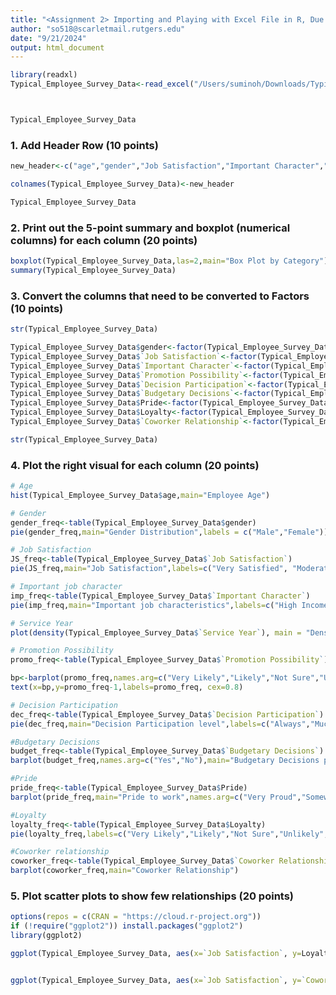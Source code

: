 ```yaml
---
title: "<Assignment 2> Importing and Playing with Excel File in R, Due 09/22/2024"
author: "so518@scarletmail.rutgers.edu"
date: "9/21/2024"
output: html_document
---
```

```r

library(readxl)
Typical_Employee_Survey_Data<-read_excel("/Users/suminoh/Downloads/Typical_Employee_Survey_Data.xlsx",col_names = FALSE)



Typical_Employee_Survey_Data
```


### 1. Add Header Row (10 points)
```r
new_header<-c("age","gender","Job Satisfaction","Important Character","Service Year","Promotion Possibility","Decision Participation","Budgetary Decisions","Pride","Loyalty","Coworker Relationship")

colnames(Typical_Employee_Survey_Data)<-new_header

Typical_Employee_Survey_Data
```

### 2. Print out the 5-point summary and boxplot (numerical columns) for each column (20 points)
```r
boxplot(Typical_Employee_Survey_Data,las=2,main="Box Plot by Category")
summary(Typical_Employee_Survey_Data)
```

### 3. Convert the columns that need to be converted to Factors (10 points)
```r
str(Typical_Employee_Survey_Data)

Typical_Employee_Survey_Data$gender<-factor(Typical_Employee_Survey_Data$gender)
Typical_Employee_Survey_Data$`Job Satisfaction`<-factor(Typical_Employee_Survey_Data$`Job Satisfaction`)
Typical_Employee_Survey_Data$`Important Character`<-factor(Typical_Employee_Survey_Data$`Important Character`)
Typical_Employee_Survey_Data$`Promotion Possibility`<-factor(Typical_Employee_Survey_Data$`Promotion Possibility`)
Typical_Employee_Survey_Data$`Decision Participation`<-factor(Typical_Employee_Survey_Data$`Decision Participation`)
Typical_Employee_Survey_Data$`Budgetary Decisions`<-factor(Typical_Employee_Survey_Data$`Budgetary Decisions`)
Typical_Employee_Survey_Data$Pride<-factor(Typical_Employee_Survey_Data$Pride)
Typical_Employee_Survey_Data$Loyalty<-factor(Typical_Employee_Survey_Data$Loyalty)
Typical_Employee_Survey_Data$`Coworker Relationship`<-factor(Typical_Employee_Survey_Data$`Coworker Relationship`)

str(Typical_Employee_Survey_Data)
```

### 4. Plot the right visual for each column (20 points)
```r

# Age
hist(Typical_Employee_Survey_Data$age,main="Employee Age")

# Gender
gender_freq<-table(Typical_Employee_Survey_Data$gender)
pie(gender_freq,main="Gender Distribution",labels = c("Male","Female"))

# Job Satisfaction
JS_freq<-table(Typical_Employee_Survey_Data$`Job Satisfaction`)
pie(JS_freq,main="Job Satisfaction",labels=c("Very Satisfied", "Moderately Satisfied", "A little Dissatisfied", "Very Dissatisfied"))

# Important job character
imp_freq<-table(Typical_Employee_Survey_Data$`Important Character`)
pie(imp_freq,main="Important job characteristics",labels=c("High Income","No Danger of Being Fired","Flexible Hours","Opportunities for Advancement","Enjoying the Work"))

# Service Year
plot(density(Typical_Employee_Survey_Data$`Service Year`), main = "Density of Service Years", xlab = "Service Years")

# Promotion Possibility
promo_freq<-table(Typical_Employee_Survey_Data$`Promotion Possibility`)

bp<-barplot(promo_freq,names.arg=c("Very Likely","Likely","Not Sure","Unlikely","Very Unlikely"),ylab="frequency",main="Promotion Possibility")
text(x=bp,y=promo_freq-1,labels=promo_freq, cex=0.8)

# Decision Participation
dec_freq<-table(Typical_Employee_Survey_Data$`Decision Participation`)
pie(dec_freq,main="Decision Participation level",labels=c("Always","Much of the Time","Sometimes","Never"))

#Budgetary Decisions
budget_freq<-table(Typical_Employee_Survey_Data$`Budgetary Decisions`)
barplot(budget_freq,names.arg=c("Yes","No"),main="Budgetary Decisions participation")

#Pride
pride_freq<-table(Typical_Employee_Survey_Data$Pride)
barplot(pride_freq,main="Pride to work",names.arg=c("Very Proud","Somewhat Proud","Indifferent","Not At All Proud"))

#Loyalty
loyalty_freq<-table(Typical_Employee_Survey_Data$Loyalty)
pie(loyalty_freq,labels=c("Very Likely","Likely","Not Sure","Unlikely","Very Unlikely"),main="Would you turn down another job for more pay to stay?")

#Coworker relationship
coworker_freq<-table(Typical_Employee_Survey_Data$`Coworker Relationship`)
barplot(coworker_freq,main="Coworker Relationship")

```

### 5. Plot scatter plots to show few relationships (20 points)

```r
options(repos = c(CRAN = "https://cloud.r-project.org"))
if (!require("ggplot2")) install.packages("ggplot2")
library(ggplot2)

ggplot(Typical_Employee_Survey_Data, aes(x=`Job Satisfaction`, y=Loyalty)) + geom_point(alpha=0.5) + labs(title="Scatter Plot of Job Satisfaction vs Loyalty", x="Job Satisfaction",y="Loyalty")


ggplot(Typical_Employee_Survey_Data, aes(x=`Job Satisfaction`, y=`Coworker Relationship`)) + geom_point(alpha=0.5) + labs(title="Scatter Plot of Job Satisfaction vs Coworker Relationship", x="Job Satisfaction",y="Coworker Relationship")

```
